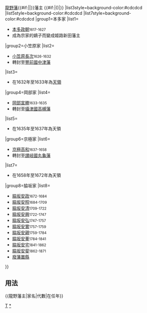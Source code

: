{{Navbox
|bodyclass=hlist

|name=龍野藩主
|title={{#if:{{{1|}}}|{{{1|}}}|}}[[龍野藩]]{{#if:{{{2|}}}|{{{2|}}}|}}藩主 {{#if:{{{3|}}}|({{{3|}}})|}}
|list3style=background-color:#cdcdcd
|list5style=background-color:#cdcdcd
|list7style=background-color:#cdcdcd
|group1=本多家
|list1=
*[[本多政朝]]<small>1617-1627</small>
*成為宗家的嫡子而變成姬路新田藩主
|group2=小笠原家
|list2=
*[[小笠原長次]]<small>1626-1632</small>
*轉封至[[豐前國]][[中津藩]]
|list3=
*在1632年至1633年為[[天領]]
|group4=岡部家
|list4=
*[[岡部宣勝]]<small>1633-1635</small>
*轉封至[[攝津國]][[高槻藩]]
|list5=
*在1635年至1637年為天領
|group6=京極家
|list6=
*[[京極高和]]<small>1637-1658</small>
*轉封至[[讃岐國]][[丸龜藩]]
|list7=
*在1658年至1672年為天領
|group8=脇坂家
|list8=
*[[脇坂安政]]<small>1672-1684</small>
*[[脇坂安照]]<small>1684-1709</small>
*[[脇坂安清]]<small>1709-1722</small>
*[[脇坂安興]]<small>1722-1747</small>
*[[脇坂安弘]]<small>1747-1757</small>
*[[脇坂安實]]<small>1757-1759</small>
*[[脇坂安親]]<small>1759-1784</small>
*[[脇坂安董]]<small>1784-1841</small>
*[[脇坂安宅]]<small>1841-1862</small>
*[[脇坂安斐]]<small>1862-1871</small>
*[[廢藩置縣]]
}}<noinclude>

==用法==
<nowiki>{{龍野藩主|家名|代數|在任年}}</nowiki>
[[Category:歷代藩主模板|T]]
[[Category:龍野藩主|*]]
</noinclude>